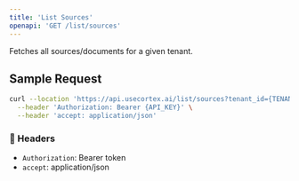 ```yaml
---
title: 'List Sources'
openapi: 'GET /list/sources'
---
```


Fetches all sources/documents for a given tenant.

## Sample Request

```bash
curl --location 'https://api.usecortex.ai/list/sources?tenant_id={TENANT_ID}&sub_tenant_id={SUB_TENANT_ID}' \
  --header 'Authorization: Bearer {API_KEY}' \
  --header 'accept: application/json'
```

### 🔐 Headers
- `Authorization`: Bearer token
- `accept`: application/json
